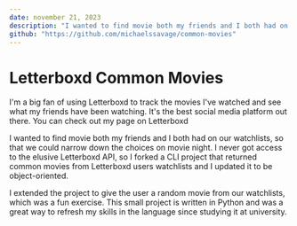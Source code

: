 ---
date: november 21, 2023
description: "I wanted to find movie both my friends and I both had on our watchlists, so that we could narrow down the choices on movie night. I never got access to the elusive Letterboxd API, so I forked a CLI project that returned common movies from Letterboxd users watchlists and I updated it to be object-oriented."
github: "https://github.com/michaelssavage/common-movies"
---

# Letterboxd Common Movies

I'm a big fan of using Letterboxd to track the movies I've watched and see what my friends have been watching. It's the best social media platform out there. You can check out my page on Letterboxd <BlogLink link="https://letterboxd.com/ottobio/" text="here." external />

<Picture src="images/blog/letterboxd.png" alt="letterboxd icon" />

I wanted to find movie both my friends and I both had on our watchlists, so that we could narrow down the choices on movie night. I never got access to the elusive Letterboxd API, so I forked a CLI project that returned common movies from Letterboxd users watchlists and I updated it to be object-oriented.

I extended the project to give the user a random movie from our watchlists, which was a fun exercise. This small project is written in Python and was a great way to refresh my skills in the language since studying it at university.

